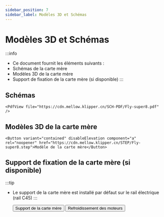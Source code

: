 ```yaml
---
sidebar_position: 7
sidebar_label: Modèles 3D et Schémas
---
```


# Modèles 3D et Schémas

:::info
* Ce document fournit les éléments suivants :
* Schémas de la carte mère
* Modèles 3D de la carte mère
* Support de fixation de la carte mère (si disponible)
:::

## Schémas

    <PdfView file="https://cdn.mellow.klipper.cn/SCH-PDF/Fly-super8.pdf" />


## Modèles 3D de la carte mère

    <Button variant="contained" disableElevation component="a" rel="noopener" href="https://cdn.mellow.klipper.cn/STEP/Fly-super8.step">Modèle de la carte mère</Button>


## Support de fixation de la carte mère (si disponible)

:::tip
* Le support de la carte mère est installé par défaut sur le rail électrique (rail C45)
:::

    <Button variant="contained" disableElevation component="a" rel="noopener" href="https://www.printables.com/model/351445-snakeoilxys-mellow-super-8-din-mounter-remix">Support de la carte mère</Button>
    <Button variant="contained" disableElevation component="a" rel="noopener" href="https://www.printables.com/model/521770-voron-mellow-super8-pro-drives-dual-fans">Refroidissement des moteurs</Button>   
